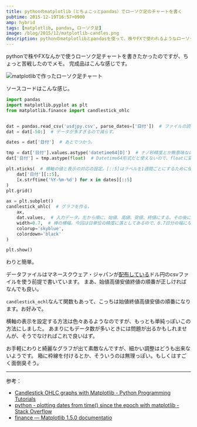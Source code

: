 ```yaml
---
title: pythonのmatplotlib（とちょこっとpandas）でローソク足のチャートを書く
pubtime: 2015-12-19T16:57+0900
amp: hybrid
tags: [matplotlib, pandas, ローソク足]
image: /blog/2015/12/matplotlib-candles.png
description: pythonのmatplotlibとpandasを使って、株やFXで使われるようなローソク足チャートを作成する方法のメモです。
---
```


pythonで株やFXなんかで使うローソク足チャートを書きたかったのですが、ちょっと苦戦したのでメモ。
完成品はこんな感じです。

![matplotlibで作ったローソク足チャート](/blog/2015/12/matplotlib-candles.png "800x600")

ソースコードはこんな感じ。
``` python
import pandas
import matplotlib.pyplot as plt
from matplotlib.finance import candlestick_ohlc


dat = pandas.read_csv('usdjpy.csv', parse_dates=['日付'])  # ファイルの読み込み。
dat = dat[-50:]  # データが多すぎるので減らす。

dates = dat['日付']  # あとでつかう。

tmp = dat['日付'].values.astype('datetime64[D]')  # ナノ秒精度とか無意味なので、精度を日単位まで落とす。
dat['日付'] = tmp.astype(float)  # Datetime64形式だと使えないので、floatに変換。

plt.xticks(  # 横軸の値と表示の対応の設定。[::5]はラベルを1週間ごとにするために使っている。
    dat['日付'][::5],
    [x.strftime('%Y-%m-%d') for x in dates][::5]
)
plt.grid()

ax = plt.subplot()
candlestick_ohlc(  # グラフを作る。
    ax,
    dat.values,  # 入力データ。左から順に、始値、高値、安値、終値にする。その後にデータが続いてても良いらしい。
    width=0.7,  # 棒の横幅。今回は日単位の精度に落としてあるので、0.7日分の幅になる。
    colorup='skyblue',
    colordown='black'
)

plt.show()
```
わりと簡単。

データファイルはマネースクウェア・ジャパンが[配布している](http://www.m2j.co.jp/market/historical.php)ドル円のcsvファイルを使う前提で書いています。
まあ、始値高値安値終値の順番が正しければなんでも良い。

`candlestick_ochl`なんて関数もあって、こっちは始値終値高値安値の順番になります。お好みで。

横軸の表示を設定する方法は色々あるようなのですが、もっとも単純っぽいこの方法にしました。
あまりにもデータ数が多いときには問題が出るかもしれませんが、そうでなければこれで良いはず。

お手軽にわりと綺麗なグラフが出て素敵なんですが、細かい調整はどうも出来ないようです。
箱に枠線を付けるとか、そういうのは無理っぽい。もしくはすごく面倒臭そう。

---

参考：
- [Candlestick OHLC graphs with Matplotlib - Python Programming Tutorials](https://pythonprogramming.net/candlestick-ohlc-graph-matplotlib-tutorial/)
- [python - plotting dates from time() since the epoch with matplotlib - Stack Overflow](http://stackoverflow.com/questions/17535065/plotting-dates-from-time-since-the-epoch-with-matplotlib)
- [finance &mdash; Matplotlib 1.5.0 documentatio](http://matplotlib.org/api/finance_api.html)
